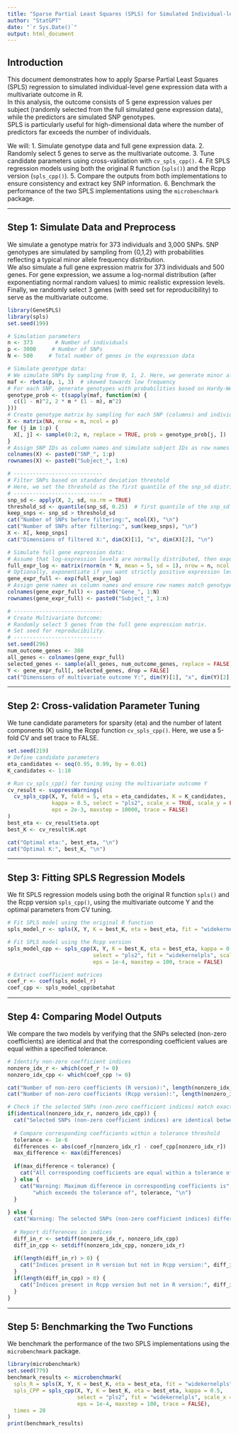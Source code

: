 ```yaml
---
title: "Sparse Partial Least Squares (SPLS) for Simulated Individual-level Gene Expression (Multivariate Outcome) Data Analysis"
author: "StatGPT"
date: "`r Sys.Date()`"
output: html_document
---
```


## Introduction

This document demonstrates how to apply Sparse Partial Least Squares (SPLS) regression to simulated individual-level gene expression data with a multivariate outcome in R.  
In this analysis, the outcome consists of 5 gene expression values per subject (randomly selected from the full simulated gene expression data), while the predictors are simulated SNP genotypes.  
SPLS is particularly useful for high-dimensional data where the number of predictors far exceeds the number of individuals.

We will:
1. Simulate genotype data and full gene expression data.
2. Randomly select 5 genes to serve as the multivariate outcome.
3. Tune candidate parameters using cross-validation with `cv_spls_cpp()`.
4. Fit SPLS regression models using both the original R function (`spls()`) and the Rcpp version (`spls_cpp()`).
5. Compare the outputs from both implementations to ensure consistency and extract key SNP information.
6. Benchmark the performance of the two SPLS implementations using the `microbenchmark` package.

------------------------------------------------------------------------

## Step 1: Simulate Data and Preprocess

We simulate a genotype matrix for 373 individuals and 3,000 SNPs. SNP genotypes are simulated by sampling from {0,1,2} with probabilities reflecting a typical minor allele frequency distribution.  
We also simulate a full gene expression matrix for 373 individuals and 500 genes. For gene expression, we assume a log-normal distribution (after exponentiating normal random values) to mimic realistic expression levels.  
Finally, we randomly select 3 genes (with seed set for reproducibility) to serve as the multivariate outcome.

```r
library(GeneSPLS)
library(spls)
set.seed(199)

# Simulation parameters
n <- 373       # Number of individuals
p <- 3000     # Number of SNPs
N <- 500     # Total number of genes in the expression data

# Simulate genotype data:
# We simulate SNPs by sampling from 0, 1, 2. Here, we generate minor allele frequencies from a Beta distribution.
maf <- rbeta(p, 1, 3)  # skewed towards low frequency
# For each SNP, generate genotypes with probabilities based on Hardy-Weinberg equilibrium:
genotype_prob <- t(sapply(maf, function(m) {
  c((1 - m)^2, 2 * m * (1 - m), m^2)
}))
# Create genotype matrix by sampling for each SNP (columns) and individual (rows)
X <- matrix(NA, nrow = n, ncol = p)
for (j in 1:p) {
  X[, j] <- sample(0:2, n, replace = TRUE, prob = genotype_prob[j, ])
}
# Assign SNP IDs as column names and simulate subject IDs as row names
colnames(X) <- paste0("SNP_", 1:p)
rownames(X) <- paste0("Subject_", 1:n)

# ----------------------------
# Filter SNPs based on standard deviation threshold
# Here, we set the threshold as the first quantile of the snp_sd distribution.
# ----------------------------
snp_sd <- apply(X, 2, sd, na.rm = TRUE)
threshold_sd <- quantile(snp_sd, 0.25)  # first quantile of the snp_sd distribution
keep_snps <- snp_sd > threshold_sd
cat("Number of SNPs before filtering:", ncol(X), "\n")
cat("Number of SNPs after filtering:", sum(keep_snps), "\n")
X <- X[, keep_snps]
cat("Dimensions of filtered X:", dim(X)[1], "x", dim(X)[2], "\n")

# Simulate full gene expression data:
# Assume that log-expression levels are normally distributed, then exponentiate to simulate expression values.
full_expr_log <- matrix(rnorm(n * N, mean = 5, sd = 1), nrow = n, ncol = N)
# Optionally, exponentiate if you want strictly positive expression levels, or keep as is.
gene_expr_full <- exp(full_expr_log)
# Assign gene names as column names and ensure row names match genotype data.
colnames(gene_expr_full) <- paste0("Gene_", 1:N)
rownames(gene_expr_full) <- paste0("Subject_", 1:n)

# ----------------------------
# Create Multivariate Outcome:
# Randomly select 5 genes from the full gene expression matrix.
# Set seed for reproducibility.
# ----------------------------
set.seed(296)
num_outcome_genes <- 380
all_genes <- colnames(gene_expr_full)
selected_genes <- sample(all_genes, num_outcome_genes, replace = FALSE)
Y <- gene_expr_full[, selected_genes, drop = FALSE]
cat("Dimensions of multivariate outcome Y:", dim(Y)[1], "x", dim(Y)[2], "\n")
```

------------------------------------------------------------------------

## Step 2: Cross-validation Parameter Tuning

We tune candidate parameters for sparsity (eta) and the number of latent components (K) using the Rcpp function `cv_spls_cpp()`. Here, we use a 5-fold CV and set trace to FALSE.

```r
set.seed(219)
# Define candidate parameters
eta_candidates <- seq(0.95, 0.99, by = 0.01)
K_candidates <- 1:10

# Run cv_spls_cpp() for tuning using the multivariate outcome Y
cv_result <- suppressWarnings(
  cv_spls_cpp(X, Y, fold = 5, eta = eta_candidates, K = K_candidates,
              kappa = 0.5, select = "pls2", scale_x = TRUE, scale_y = FALSE,
              eps = 2e-3, maxstep = 10000, trace = FALSE)
)
best_eta <- cv_result$eta.opt
best_K <- cv_result$K.opt

cat("Optimal eta:", best_eta, "\n")
cat("Optimal K:", best_K, "\n")
```

------------------------------------------------------------------------

## Step 3: Fitting SPLS Regression Models

We fit SPLS regression models using both the original R function `spls()` and the Rcpp version `spls_cpp()`, using the multivariate outcome Y and the optimal parameters from CV tuning.

```r
# Fit SPLS model using the original R function
spls_model_r <- spls(X, Y, K = best_K, eta = best_eta, fit = "widekernelpls")

# Fit SPLS model using the Rcpp version
spls_model_cpp <- spls_cpp(X, Y, K = best_K, eta = best_eta, kappa = 0.5, 
                           select = "pls2", fit = "widekernelpls", scale_x = TRUE, scale_y = FALSE,
                           eps = 1e-4, maxstep = 100, trace = FALSE)

# Extract coefficient matrices
coef_r <- coef(spls_model_r)
coef_cpp <- spls_model_cpp$betahat
```

------------------------------------------------------------------------

## Step 4: Comparing Model Outputs

We compare the two models by verifying that the SNPs selected (non-zero coefficients) are identical and that the corresponding coefficient values are equal within a specified tolerance.

```r
# Identify non-zero coefficient indices
nonzero_idx_r <- which(coef_r != 0)
nonzero_idx_cpp <- which(coef_cpp != 0)

cat("Number of non-zero coefficients (R version):", length(nonzero_idx_r), "\n")
cat("Number of non-zero coefficients (Rcpp version):", length(nonzero_idx_cpp), "\n")

# Check if the selected SNPs (non-zero coefficient indices) match exactly
if(identical(nonzero_idx_r, nonzero_idx_cpp)) {
  cat("Selected SNPs (non-zero coefficient indices) are identical between the two models.\n")
  
  # Compare corresponding coefficients within a tolerance threshold
  tolerance <- 1e-6
  differences <- abs(coef_r[nonzero_idx_r] - coef_cpp[nonzero_idx_r])
  max_difference <- max(differences)
  
  if(max_difference < tolerance) {
    cat("All corresponding coefficients are equal within a tolerance of", tolerance, "\n")
  } else {
    cat("Warning: Maximum difference in corresponding coefficients is", max_difference,
        "which exceeds the tolerance of", tolerance, "\n")
  }
  
} else {
  cat("Warning: The selected SNPs (non-zero coefficient indices) differ between the two models.\n")
  
  # Report differences in indices
  diff_in_r <- setdiff(nonzero_idx_r, nonzero_idx_cpp)
  diff_in_cpp <- setdiff(nonzero_idx_cpp, nonzero_idx_r)
  
  if(length(diff_in_r) > 0) {
    cat("Indices present in R version but not in Rcpp version:", diff_in_r, "\n")
  }
  if(length(diff_in_cpp) > 0) {
    cat("Indices present in Rcpp version but not in R version:", diff_in_cpp, "\n")
  }
}
```

------------------------------------------------------------------------

## Step 5: Benchmarking the Two Functions

We benchmark the performance of the two SPLS implementations using the `microbenchmark` package.

```r
library(microbenchmark)
set.seed(779)
benchmark_results <- microbenchmark(
  spls_R = spls(X, Y, K = best_K, eta = best_eta, fit = "widekernelpls"),
  spls_CPP = spls_cpp(X, Y, K = best_K, eta = best_eta, kappa = 0.5, 
                      select = "pls2", fit = "widekernelpls", scale_x = TRUE, scale_y = FALSE,
                      eps = 1e-4, maxstep = 100, trace = FALSE),
  times = 20
)
print(benchmark_results)
```
